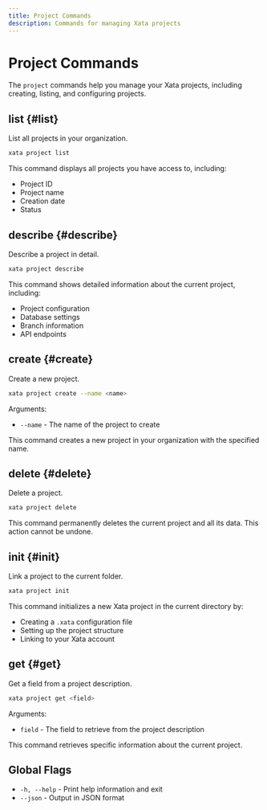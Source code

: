 ```yaml
---
title: Project Commands
description: Commands for managing Xata projects
---
```


# Project Commands

The `project` commands help you manage your Xata projects, including creating, listing, and configuring projects.

## list {#list}

List all projects in your organization.

```bash
xata project list
```

This command displays all projects you have access to, including:
- Project ID
- Project name
- Creation date
- Status

## describe {#describe}

Describe a project in detail.

```bash
xata project describe
```

This command shows detailed information about the current project, including:
- Project configuration
- Database settings
- Branch information
- API endpoints

## create {#create}

Create a new project.

```bash
xata project create --name <name>
```

Arguments:
- `--name` - The name of the project to create

This command creates a new project in your organization with the specified name.

## delete {#delete}

Delete a project.

```bash
xata project delete
```

This command permanently deletes the current project and all its data. This action cannot be undone.

## init {#init}

Link a project to the current folder.

```bash
xata project init
```

This command initializes a new Xata project in the current directory by:
- Creating a `.xata` configuration file
- Setting up the project structure
- Linking to your Xata account

## get {#get}

Get a field from a project description.

```bash
xata project get <field>
```

Arguments:
- `field` - The field to retrieve from the project description

This command retrieves specific information about the current project.

## Global Flags

- `-h, --help` - Print help information and exit
- `--json` - Output in JSON format 